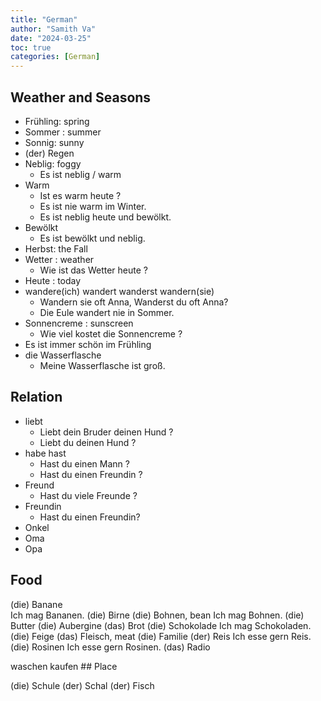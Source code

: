 ```yaml
---
title: "German"
author: "Samith Va"
date: "2024-03-25"
toc: true
categories: [German]
---
```

## Weather and Seasons

* Frühling: spring
* Sommer : summer
* Sonnig: sunny
* (der) Regen 
* Neblig: foggy
	- Es ist neblig / warm
* Warm
	- Ist es warm heute ?
	- Es ist nie warm im Winter.
	- Es ist neblig heute und bewölkt.
* Bewölkt
	- Es ist bewölkt und neblig.
* Herbst: the Fall 
* Wetter : weather
	- Wie ist das Wetter heute ?
* Heute : today
* wandere(ich) wandert wanderst wandern(sie) 
	- Wandern sie oft Anna, Wanderst du oft Anna?
	- Die Eule wandert nie in Sommer. 
* Sonnencreme : sunscreen  
	- Wie viel kostet die Sonnencreme ?
* Es ist immer schön im Frühling
* die Wasserflasche 
	- Meine Wasserflasche ist groß.

## Relation 

- liebt
	- Liebt dein Bruder deinen Hund ?
	- Liebt du deinen Hund ?
- habe hast
	- Hast du einen Mann ? 
	- Hast du einen Freundin ?
- Freund
	- Hast du viele Freunde ?
- Freundin
	- Hast du einen Freundin?
- Onkel
- Oma 
- Opa 

## Food

(die) Banane  
Ich mag Bananen.
(die) Birne
(die) Bohnen, bean 
	Ich mag Bohnen.
(die) Butter
(die) Aubergine 
(das) Brot
(die) Schokolade 
	Ich mag Schokoladen. 
(die) Feige
(das) Fleisch, meat
(die) Familie 
(der) Reis
	Ich esse gern Reis.
(die) Rosinen 
	Ich esse gern Rosinen. 
(das) Radio






waschen 
kaufen
## Place

(die) Schule
(der) Schal 
(der) Fisch
